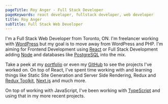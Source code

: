 ```yaml
---
pageTitle: Roy Anger - Full Stack Developer
pageKeywords: react developer, fullstack developer, web developer
title: Roy Anger
subTitle: Full Stack Web Developer
---
```


I'm a Full Stack Web Developer from Toronto, ON. I'm freelancer working with [WordPress](https://wordpress.org/) but my goal is to move away from WordPress and PHP. I'm aiming for Frontend Development using [React](https://reactjs.org/) or Full Stack Development adding [Node](https://nodejs.dev/) and databases like [PostgreSQL](https://www.postgresql.org/) into the mix.

Take a peek at my [portfolio](/portfolio) or even my [GitHub](https://github.com/royanger) to see the projects I've worked on. On top of React, I've spent time working with and learning things like Static Site Generation and Server Side Rendering, Redux and [Redux Toolkit](https://redux.js.org/), [Next.js](https://nextjs.org/) and much more.

On top of working with JavaScript, I've been working with [TypeScript](https://www.typescriptlang.org/) and using that in my more recent projects.

